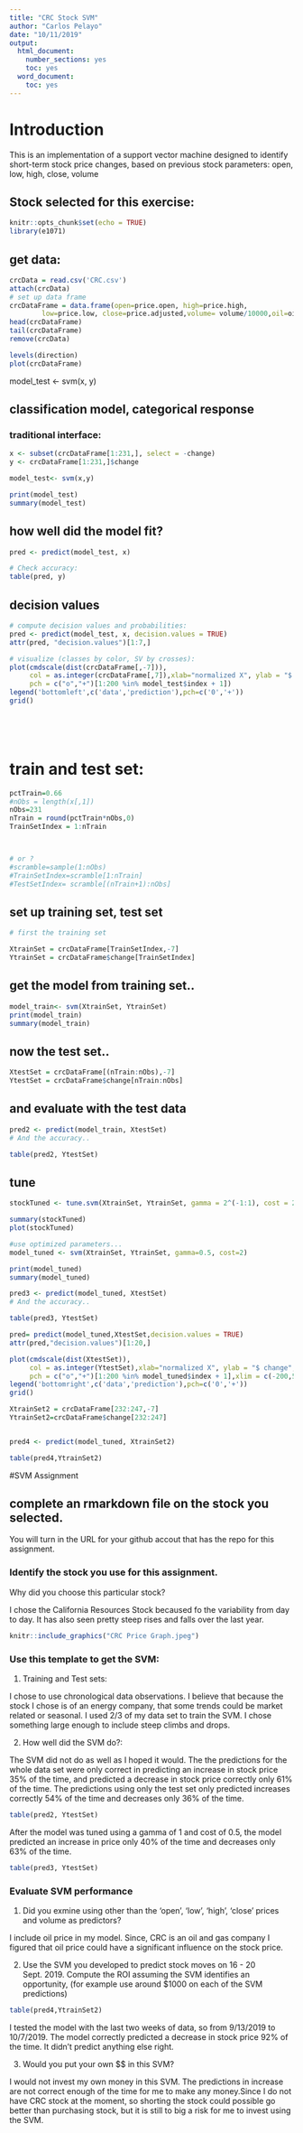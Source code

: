 ---
title: "CRC Stock SVM"
author: "Carlos Pelayo"
date: "10/11/2019"
output:
  html_document:
    number_sections: yes
    toc: yes
  word_document:
    toc: yes
---

# Introduction
This is an implementation of a support vector machine designed to identify short-term stock price changes, based on previous stock parameters: open, low, high, close, volume

## Stock selected for this exercise:

<!-- put your justification/choice here: !-->


```{r setup, echo=FALSE, include=FALSE}
knitr::opts_chunk$set(echo = TRUE)
library(e1071)
```

## get data:

```{r}
crcData = read.csv('CRC.csv')
attach(crcData)
# set up data frame
crcDataFrame = data.frame(open=price.open, high=price.high,
        low=price.low, close=price.adjusted,volume= volume/10000,oil=oil.price,change = direction)
head(crcDataFrame)
tail(crcDataFrame)
remove(crcData)

```

```{r}
levels(direction)
plot(crcDataFrame)
```
model_test <- svm(x, y)


## classification model, categorical response

### traditional interface:
```{r}
x <- subset(crcDataFrame[1:231,], select = -change)
y <- crcDataFrame[1:231,]$change

model_test<- svm(x,y) 

print(model_test)
summary(model_test)
```


## how well did the model fit?

```{r}
pred <- predict(model_test, x)

# Check accuracy:
table(pred, y)


```

## decision values

```{r}
# compute decision values and probabilities:
pred <- predict(model_test, x, decision.values = TRUE)
attr(pred, "decision.values")[1:7,]

# visualize (classes by color, SV by crosses):
plot(cmdscale(dist(crcDataFrame[,-7])),
     col = as.integer(crcDataFrame[,7]),xlab="normalized X", ylab = "$ change",
     pch = c("o","+")[1:200 %in% model_test$index + 1])
legend('bottomleft',c('data','prediction'),pch=c('0','+'))
grid()



     
```


# train and test set:

```{r}
pctTrain=0.66
#nObs = length(x[,1])
nObs=231
nTrain = round(pctTrain*nObs,0)
TrainSetIndex = 1:nTrain



# or ?
#scramble=sample(1:nObs)
#TrainSetIndex=scramble[1:nTrain]
#TestSetIndex= scramble[(nTrain+1):nObs]
```

## set up training set, test set

```{r}
# first the training set

XtrainSet = crcDataFrame[TrainSetIndex,-7]
YtrainSet = crcDataFrame$change[TrainSetIndex]
```

## get the model from training set.. 

```{r}
model_train<- svm(XtrainSet, YtrainSet) 
print(model_train)
summary(model_train)
```

## now the test set.. 

```{r}
XtestSet = crcDataFrame[(nTrain:nObs),-7]
YtestSet = crcDataFrame$change[nTrain:nObs]
```

## and evaluate with the test data

```{r}
pred2 <- predict(model_train, XtestSet)
# And the accuracy..

table(pred2, YtestSet)
```

## tune

```{r}
stockTuned <- tune.svm(XtrainSet, YtrainSet, gamma = 2^(-1:1), cost = 2^(-1:6))

summary(stockTuned)
plot(stockTuned)
```

```{r}
#use optimized parameters... 
model_tuned <- svm(XtrainSet, YtrainSet, gamma=0.5, cost=2) 

print(model_tuned)
summary(model_tuned)
```

```{r}
pred3 <- predict(model_tuned, XtestSet)
# And the accuracy..

table(pred3, YtestSet)

```

```{r}
pred= predict(model_tuned,XtestSet,decision.values = TRUE)
attr(pred,"decision.values")[1:20,]
```

```{r}
plot(cmdscale(dist(XtestSet)),
     col = as.integer(YtestSet),xlab="normalized X", ylab = "$ change",
     pch = c("o","+")[1:200 %in% model_tuned$index + 1],xlim = c(-200,500))
legend('bottomright',c('data','prediction'),pch=c('0','+'))
grid()
```


```{r}
XtrainSet2 = crcDataFrame[232:247,-7]
YtrainSet2=crcDataFrame$change[232:247]


pred4 <- predict(model_tuned, XtrainSet2)

table(pred4,YtrainSet2)


```

#SVM Assignment

## complete an rmarkdown file on the stock you selected.   
  You will turn in the URL for your github accout that has the repo for this assignment.

### Identify the stock you use for this assignment.  
Why did you choose this particular stock?  
  
  I chose the California Resources Stock becaused fo the variability from day to day. It has also seen pretty steep rises and falls over the last year. 

```{r Insert Picture in document, fig.cap="caption"}
knitr::include_graphics("CRC Price Graph.jpeg")
```


<!--   Include in your final report a graph of the stock closing price over the period 20 Jan 2018 to 13 Sept 2019.  Include the .csv file in your repo for the stock you selected.  !-->

### Use this template to get the SVM:  
1. Training and Test sets:  

 I chose to use chronological data observations. I believe that because the stock I chose is of an energy company, that some trends could be market related or seasonal. I used 2/3 of my data set to train the SVM. I chose something large enough to include steep climbs and drops.
  
<!--    What percent of the stock data did you use for the training set?  How did you select the training set size?  


    Did you select the training set to be the chronological first data observations, and the test set to be the following observations, or did you choose to randomly sample the stock data to get the training set and use the remaining observations for the test set?  Justification for your choice? !-->  
    
   

    
2. How well did the SVM do?:
  
  The SVM did not do as well as I hoped it would. The the predictions for the whole data set were only correct in predicting an increase in stock price 35% of the time, and predicted a decrease in stock price correctly only 61% of the time. The predictions using only the test set only predicted increases correctly 54% of the time and decreases only 36% of the time.
  
<!--  show the table of predicted vs truth for the whole data set, and then the same table for predicted vs actual results for just the test set.  !-->

 
```{r}
table(pred2, YtestSet)
```
<!--3. Tune the algorithm- i.e. find optimal gamma and cost values.  <!--Use these valuse to recompute the table of predicted vs actual results for the test set. !-->

After the model was tuned using a gamma of 1 and cost of 0.5, the model predicted an increase in price only 40% of the time and decreases only 63% of the time. 


```{r}
table(pred3, YtestSet)
```


### Evaluate SVM performance     

  1. Did you exmine using other than the 'open', 'low', 'high', 'close' prices and volume as predictors? 
  
  I include oil price in my model. Since, CRC is an oil and gas company I figured that oil price could have a significant influence on the stock price.
  
<!-- do you have any evidence that some particular set of the explanatory variables can improove predictions? !-->
  
  2. Use the SVM you developed to predict stock moves on 16 - 20 Sept. 2019.  Compute the ROI assuming the SVM identifies an opportunity, (for example use around $1000 on each of the SVM predictions)

```{r}
table(pred4,YtrainSet2)
```
 I tested the model with the last two weeks of data, so from 9/13/2019 to 10/7/2019. The model correctly predicted a decrease in stock price 92% of the time. It didn't predict anything else right.
  
<!-- There are 5 days available for prediction; if the daily prediction was 'U' buy the stock, then cash out when/if price increases within 5 days. If the daily predictions is 'D', sell the shock short and cash out within 5 days.  If the prediction is E, no investment.  Include your ROI results !-->  

3.  Would you put your own $$ in this SVM?  

  I would not invest my own money in this SVM. The predictions in increase are not correct enough of the time for me to make any money.Since I do not have CRC stock at the moment, so shorting the stock could possible go better than purchasing stock, but it is still to big a risk for me to invest using the SVM.
    
  
